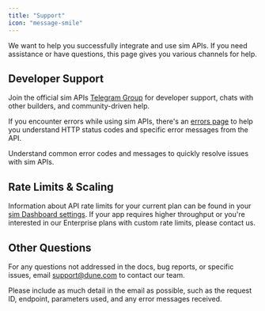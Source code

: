 ```yaml
---
title: "Support"
icon: "message-smile"
---
```


We want to help you successfully integrate and use sim APIs.
If you need assistance or have questions, this page gives you various channels for help.

## Developer Support

Join the official sim APIs [Telegram Group](https://t.me/+nvyoX5xyxNwyNjU0) for developer support, chats with other builders, and community-driven help.

<Card title="Telegram" icon="telegram" iconType="regular" horizontal href="https://t.me/+nvyoX5xyxNwyNjU0">
  
</Card>

If you encounter errors while using sim APIs, there's an [errors page](/errors) to help you understand HTTP status codes and specific error messages from the API.

<Card title="Troubleshoot API Errors" icon="bug" horizontal href="/errors">
  Understand common error codes and messages to quickly resolve issues with sim APIs.
</Card>

## Rate Limits & Scaling

Information about API rate limits for your current plan can be found in your [sim Dashboard settings](https://sim.dune.com/settings/api).
If your app requires higher throughput or you're interested in our Enterprise plans with custom rate limits, please contact us.

## Other Questions

For any questions not addressed in the docs, bug reports, or specific issues, email [support@dune.com](mailto:support@dune.com) to contact our team.

<Card title="Support Email" icon="envelope" horizontal href="mailto:support@dune.com">
  
</Card>

<Note>
  Please include as much detail in the email as possible, such as the request ID, endpoint, parameters used, and any error messages received.
</Note>